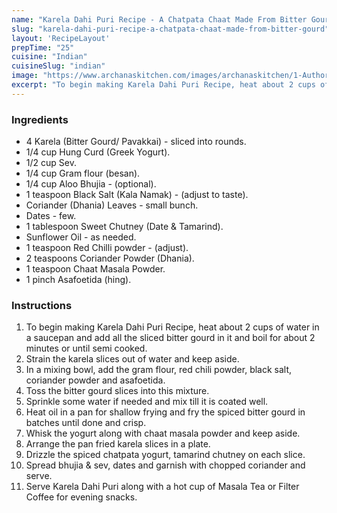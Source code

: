 ---
name: "Karela Dahi Puri Recipe - A Chatpata Chaat Made From Bitter Gourd"
slug: "karela-dahi-puri-recipe-a-chatpata-chaat-made-from-bitter-gourd"
layout: 'RecipeLayout'
prepTime: "25"
cuisine: "Indian"
cuisineSlug: "indian"
image: "https://www.archanaskitchen.com/images/archanaskitchen/1-Author/swapnil_dnyaneshwar_zodge/karela-dahi-puri-recipe.jpg"
excerpt: "To begin making Karela Dahi Puri Recipe, heat about 2 cups of water in a saucepan and add all the sliced bitter gourd in it and boil for about 2 minutes or until semi cooked"
---

### Ingredients

- 4 Karela (Bitter Gourd/ Pavakkai) - sliced into rounds.
- 1/4 cup Hung Curd (Greek Yogurt).
- 1/2 cup Sev.
- 1/4 cup Gram flour (besan).
- 1/4 cup Aloo Bhujia - (optional).
- 1 teaspoon Black Salt (Kala Namak) - (adjust to taste).
- Coriander (Dhania) Leaves - small bunch.
- Dates - few.
- 1 tablespoon Sweet Chutney (Date & Tamarind).
- Sunflower Oil - as needed.
- 1 teaspoon Red Chilli powder - (adjust).
- 2 teaspoons Coriander Powder (Dhania).
- 1 teaspoon Chaat Masala Powder.
- 1 pinch Asafoetida (hing).

### Instructions

1. To begin making Karela Dahi Puri Recipe, heat about 2 cups of water in a saucepan and add all the sliced bitter gourd in it and boil for about 2 minutes or until semi cooked.
1. Strain the karela slices out of water and keep aside.
1. In a mixing bowl, add the gram flour, red chili powder, black salt, coriander powder and asafoetida.
1. Toss the bitter gourd slices into this mixture.
1. Sprinkle some water if needed and mix till it is coated well.
1. Heat oil in a pan for shallow frying and fry the spiced bitter gourd in batches until done and crisp.
1. Whisk the yogurt along with chaat masala powder and keep aside.
1. Arrange the pan fried karela slices in a plate.
1. Drizzle the spiced chatpata yogurt, tamarind chutney on each slice.
1.  Spread bhujia & sev, dates and garnish with chopped coriander and serve.
1. Serve Karela Dahi Puri along with a hot cup of Masala Tea or Filter Coffee for evening snacks.
